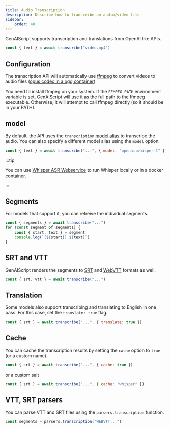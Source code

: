 ```yaml
---
title: Audio Transcription
description: Describe how to transcribe an audio/video file
sidebar:
    order: 40
---
```


GenAIScript supports transcription and translations from OpenAI like APIs.

```js "transcribe"
const { text } = await transcribe("video.mp4")
```

## Configuration

The transcription API will automatically use [ffmpeg](https://ffmpeg.org/)
to convert videos to audio files ([opus codec in a ogg container](https://community.openai.com/t/whisper-api-increase-file-limit-25-mb/566754)).

You need to install ffmpeg on your system. If the `FFMPEG_PATH` environment variable is set,
GenAIScript will use it as the full path to the ffmpeg executable.
Otherwise, it will attempt to call ffmpeg directly
(so it should be in your PATH).

## model

By default, the API uses the `transcription` [model alias](/genaiscript/reference/scripts/model-aliases) to transcribe the audio.
You can also specify a different model alias using the `model` option.

```js "openai:whisper-1" wrap
const { text } = await transcribe("...", { model: "openai:whisper-1" })
```

:::tip

You can use [Whisper ASR Webservice](/genaiscript/getting-started/configuration/#whisperasr) to run Whisper locally
or in a docker container.

:::

## Segments

For models that support it, you can retreive the individual segments.

```js "{ segments }"
const { segments } = await transcribe("...")
for (const segment of segments) {
    const { start, text } = segment
    console.log(`[${start}] ${text}`)
}
```

## SRT and VTT

GenAIScript renders the segments to [SRT](https://en.wikipedia.org/wiki/SubRip)
and [WebVTT](https://developer.mozilla.org/en-US/docs/Web/API/WebVTT_API) formats as well.

```js
const { srt, vtt } = await transcribe("...")
```

## Translation

Some models also support transcribing and translating to English in one pass. For this case,
set the `translate: true` flag.

```js "translate: true"
const { srt } = await transcribe("...", { translate: true })
```

## Cache

You can cache the transcription results by setting the `cache` option to `true` (or a custom name).

```js "cache: true"
const { srt } = await transcribe("...", { cache: true })
```

or a custom salt

```js
const { srt } = await transcribe("...", { cache: "whisper" })
```

## VTT, SRT parsers

You can parse VTT and SRT files using the `parsers.transcription` function.

```js
const segments = parsers.transcription("WEBVTT...")
```
